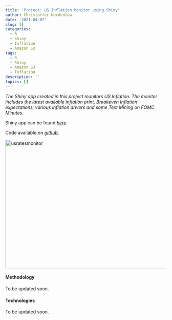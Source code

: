 ```yaml
---
title: 'Project: US Inflation Monitor using Shiny'
author: Christoffer Nordenlöw
date: '2021-04-07'
slug: []
categories:
  - R
  - Shiny
  - Inflation
  - Amazon S3
tags:
  - R
  - Shiny
  - Amazon S3
  - Inflation
description: ''
topics: []
---
```




*The Shiny app created in this project monitors US Inflation. The monitor includes the latest available inflation print, Breakeven Inflation expectations, various inflation drivers and some Text Mining on FOMC Minutes.*

Shiny app can be found *[here](https://cnordenlow.shinyapps.io/usInflationMonitor/)*. 

Code available on *[github](https://github.com/cnordenlow/us-inflation-monitor)*.

<img alt = 'usratesmonitor' src='/us_inflation_monitor/inflation_monitor.PNG' width="700" height="400"/>



#### Methodology

To be updated soon.

#### Technologies

To be updated soon.
